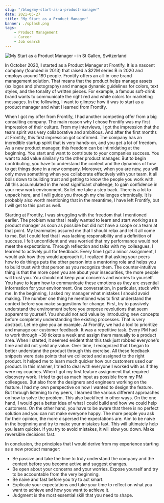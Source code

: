 ```yaml
---
slug: "/blog/my-start-as-a-product-manager"
date: 2021-05-27
title: "My Start as a Product Manager"
banner: ./splash.png
tags:
    - Product Management
    - Career
    - Job search
---
```


![My Start as a Product Manager – in St Gallen, Switzerland](./splash.png)

In October 2020, I started as a Product Manager at Frontify. It is a nascent company (founded in 2013) that raised a $22M series B in 2020 and employs around 180 people. Frontify offers an all-in-one brand management solution. That means that the product helps manage assets (ex logos and photography) and manage dynamic guidelines for colors, text styles, and the tonality of written pieces. For example, a famous soft-drink brand wants to communicate the right red and white colors for marketing messages. In the following, I want to glimpse how it was to start as a product manager and what I learned from Frontify. 

When I got my offer from Frontify, I had another competing offer from a big consulting company. The main reason why I chose Frontify was my first impression of their culture. From my interviews, I got the impression that the team spirit was very collaborative and ambitious. And after the first months at Frontify, this first impression got confirmed. The company has an incredible startup spirit that is very hands-on, and you get a lot of freedom. As a new product manager, this freedom can be intimidating at the beginning. You start and want to contribute to your companies success. You want to add value similarly to the other product manager. But to begin contributing, you have to understand the context and the dynamics of how to get things done in a new company.
Moreover, when you are new, you will only move something when you collaborate effectively with your team. It all boils down to building trust and getting to know the people you work with. All this accumulated in the most significant challenge, to gain confidence in your new work environment. So let me take a step back. There is a lot to unpack here, and I will guide you through my challenges chronically. It is probably also worth mentioning that in the meantime, I have left Frontify, but I will get to this part as well. 

Starting at Frontify, I was struggling with the freedom that I mentioned earlier. The problem was that I really wanted to learn and start working as a product manager as soon as possible but did not have a scope or a team at that point. My teammates assured me that I should relax and let it all come to me. But I could feel that I was lacking responsibility and a definition of success. I felt unconfident and was worried that my performance would not meet the expectations. Through reflection and talks with my colleagues, I learned to actively pull for feedback. Every time I got a minor assignment, I would ask how they would approach it. I realized that asking your peers how to do things puts the other person into a mentoring role and helps you to build trust with that person as you recognize them. The counter-intuitive thing is that the more open you are about your insecurities, the more people will trust you. You should not keep your concerns and worries to yourself. You have to learn how to communicate these emotions as they are essential information for your environment.
One conversation, in particular, stuck with me. In the beginning, I asked my manager what mistakes I should avoid making. The number one thing he mentioned was to first understand the context before you make suggestions for change. First, try to passively understand the environment before you propose revolutions that seem apparent to yourself. You should not add value by introducing new concepts before completely understanding the existing processes. That is very abstract. Let me give you an example. At Frontify, we had a tool to prioritize and manage our customer feedback. It was a repetitive task. Every PM had to work through ~30 tickets a week and assign them manually to a product area. When I started, it seemed evident that this task just robbed everyone's time and did not yield any value. Over time, I recognized that I began to better understand the product through this exercise. All these feedback snippets were data points that we collected and assigned to the right product. It helped me to learn much quicker how our customers used our product. 
In this manner, I tried to deal with everyone I worked with as if they were my coaches. When I got my first feature assignment that required discovery work. I tried to get as much input as possible from my PM colleagues. But also from the designers and engineers working on the feature. I had my own perspective on how I wanted to design the feature.  But through listening to my peers, I learned the various different approaches on how to solve the problem. This also backfired in other ways. On the one hand, I would get a better idea of what I could build and how we could help customers.
On the other hand, you have to be aware that there is no perfect solution and you can not make everyone happy. The more people you ask for their opinion, the more dispersed the expectations are. Aim to be naive in the beginning and try to make your mistakes fast. This will ultimately help you learn quicker. If you try to avoid mistakes, it will slow you down. Make reversible decisions fast. 

In conclusion, the principles that I would derive from my experience starting as a new product manager:
* Be passive and take the time to truly understand the company and the context before you become active and suggest changes.
* Be open about your concerns and your worries. Expose yourself and try to be accountable from the very beginning.
* Be naive and fast before you try to act smart. 
* Explicate your expectations and take your time to reflect on what you want to achieve and how you want to achieve it.
* Judgment is the most essential skill that you need to shape.
